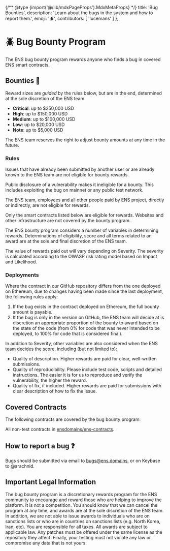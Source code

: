 
{/** @type {import('@/lib/mdxPageProps').MdxMetaProps} */}
    title: 'Bug Bounties',
    description: 'Learn about the bugs in the system and how to report them.',
    emoji: '🪲',
    contributors: [
        'lucemans'
    ]
};

# 🪲 Bug Bounty Program

The ENS bug bounty program rewards anyone who finds a bug in covered ENS smart contracts.

## Bounties 💸

Reward sizes are _guided_ by the rules below, but are in the end, determined at the sole discretion of the ENS team

* **Critical**: up to $250,000 USD
* **High**: up to $150,000 USD
* **Medium**: up to $100,000 USD
* **Low**: up to $20,000 USD
* **Note**: up to $5,000 USD

The ENS team reserves the right to adjust bounty amounts at any time in the future.

### Rules

Issues that have already been submitted by another user or are already known to the ENS team are not eligible for bounty rewards.

Public disclosure of a vulnerability makes it ineligible for a bounty. This includes exploiting the bug on mainnet or any public test network.

The ENS team, employees and all other people paid by ENS project, directly or indirectly, are not eligible for rewards.

Only the smart contracts listed below are eligible for rewards. Websites and other infrastructure are not covered by the bounty program.

The ENS bounty program considers a number of variables in determining rewards. Determinations of eligibility, score and all terms related to an award are at the sole and final discretion of the ENS team.

The value of rewards paid out will vary depending on Severity. The severity is calculated according to the OWASP risk rating model based on Impact and Likelihood.

### Deployments

Where the contract in our GitHub repository differs from the one deployed on Ethereum, due to changes having been made since the last deployment, the following rules apply:

1. If the bug exists in the contract deployed on Ethereum, the full bounty amount is payable.
2. If the bug is only in the version on GitHub, the ENS team will decide at is discretion an appropriate proportion of the bounty to award based on the state of the code (from 0% for code that was never intended to be deployed, to 100% for code that is considered final).

In addition to Severity, other variables are also considered when the ENS team decides the score, including (but not limited to):

* Quality of description. Higher rewards are paid for clear, well-written submissions.
* Quality of reproducibility. Please include test code, scripts and detailed instructions. The easier it is for us to reproduce and verify the vulnerability, the higher the reward.
* Quality of fix, if included. Higher rewards are paid for submissions with clear description of how to fix the issue.

## Covered Contracts

The following contracts are covered by the bug bounty program:

All non-test contracts in [ensdomains/ens-contracts](https://github.com/ensdomains/ens-contracts).

## How to report a bug ❓

Bugs should be submitted via email to bugs@ens.domains, or on Keybase to @arachnid.

## Important Legal Information

The bug bounty program is a discretionary rewards program for the ENS community to encourage and reward those who are helping to improve the platform. It is not a competition. You should know that we can cancel the program at any time, and awards are at the sole discretion of the ENS team. In addition, we are not able to issue awards to individuals who are on sanctions lists or who are in countries on sanctions lists (e.g. North Korea, Iran, etc). You are responsible for all taxes. All awards are subject to applicable law. Any patches must be offered under the same license as the repository they affect. Finally, your testing must not violate any law or compromise any data that is not yours.

